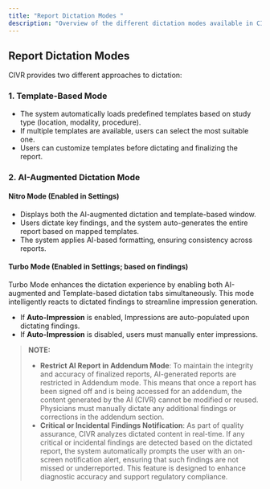 ```yaml
---
title: "Report Dictation Modes "
description: "Overview of the different dictation modes available in CIVR, including Template-Based, Nitro, and Turbo modes."
---
```


## Report Dictation Modes

CIVR provides two different approaches to dictation:

### 1. Template-Based Mode

- The system automatically loads predefined templates based on study type (location, modality, procedure).
- If multiple templates are available, users can select the most suitable one.
- Users can customize templates before dictating and finalizing the report.

### 2. AI-Augmented Dictation Mode

#### Nitro Mode (Enabled in Settings)

- Displays both the AI-augmented dictation and template-based window.
- Users dictate key findings, and the system auto-generates the entire report based on mapped templates.
- The system applies AI-based formatting, ensuring consistency across reports.

#### Turbo Mode (Enabled in Settings; based on findings)

Turbo Mode enhances the dictation experience by enabling both AI-augmented and Template-based dictation tabs simultaneously. This mode intelligently reacts to dictated findings to streamline impression generation.

- If **Auto-Impression** is enabled, Impressions are auto-populated upon dictating findings.
- If **Auto-Impression** is disabled, users must manually enter impressions.

> **NOTE:**
>
> - **Restrict AI Report in Addendum Mode**: To maintain the integrity and accuracy of finalized reports, AI-generated reports are restricted in Addendum mode. This means that once a report has been signed off and is being accessed for an addendum, the content generated by the AI (CIVR) cannot be modified or reused. Physicians must manually dictate any additional findings or corrections in the addendum section.
> - **Critical or Incidental Findings Notification**: As part of quality assurance, CIVR analyzes dictated content in real-time. If any critical or incidental findings are detected based on the dictated report, the system automatically prompts the user with an on-screen notification alert, ensuring that such findings are not missed or underreported. This feature is designed to enhance diagnostic accuracy and support regulatory compliance.